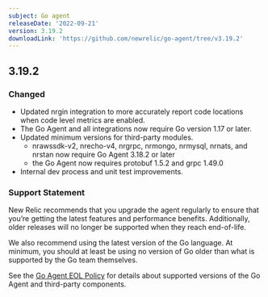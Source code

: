 ```yaml
---
subject: Go agent
releaseDate: '2022-09-21'
version: 3.19.2
downloadLink: 'https://github.com/newrelic/go-agent/tree/v3.19.2'
---
```

## 3.19.2

### Changed
* Updated nrgin integration to more accurately report code locations when code level metrics are enabled.
* The Go Agent and all integrations now require Go version 1.17 or later.
* Updated minimum versions for third-party modules.
  * nrawssdk-v2, nrecho-v4, nrgrpc, nrmongo, nrmysql, nrnats, and nrstan now require Go Agent 3.18.2 or later
  * the Go Agent now requires protobuf 1.5.2 and grpc 1.49.0
* Internal dev process and unit test improvements.

### Support Statement
New Relic recommends that you upgrade the agent regularly to ensure that you’re getting the latest features and performance benefits. Additionally, older releases will no longer be supported when they reach end-of-life.

We also recommend using the latest version of the Go language. At minimum, you should at least be using no version of Go older than what is supported by the Go team themselves.

See the [Go Agent EOL Policy](https://docs.newrelic.com/docs/apm/agents/go-agent/get-started/go-agent-eol-policy/) for details about supported versions of the Go Agent and third-party components.
